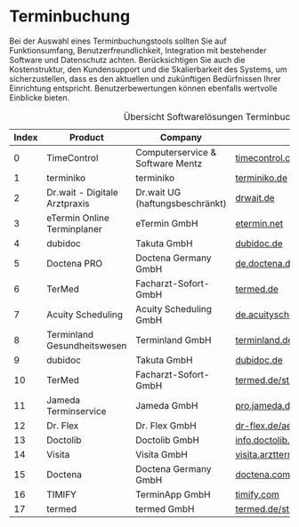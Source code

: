 # Terminbuchung

Bei der Auswahl eines Terminbuchungstools sollten Sie auf Funktionsumfang, Benutzerfreundlichkeit, Integration mit bestehender Software und Datenschutz achten. Berücksichtigen Sie auch die Kostenstruktur, den Kundensupport und die Skalierbarkeit des Systems, um sicherzustellen, dass es den aktuellen und zukünftigen Bedürfnissen Ihrer Einrichtung entspricht. Benutzerbewertungen können ebenfalls wertvolle Einblicke bieten.

| Index | Product | Company | URL |
|---|---|---|---| 
| 0 | TimeControl | Computerservice & Software Mentz | [timecontrol.co](https://timecontrol.co) |
| 1 | terminiko | terminiko | [terminiko.de](http://www.terminiko.de) |
| 2 | Dr.wait - Digitale Arztpraxis | Dr.wait UG (haftungsbeschränkt) | [drwait.de](https://www.drwait.de/) |
| 3 | eTermin Online Terminplaner | eTermin GmbH | [etermin.net](https://www.etermin.net) |
| 4 | dubidoc | Takuta GmbH | [dubidoc.de](http://www.dubidoc.de) |
| 5 | Doctena PRO | Doctena Germany GmbH | [de.doctena.de](https://de.doctena.de/) |
| 6 | TerMed | Facharzt-Sofort-GmbH | [termed.de](http://www.termed.de) |
| 7 | Acuity Scheduling | Acuity Scheduling GmbH | [de.acuityscheduling.com](https://de.acuityscheduling.com/) |
| 8 | Terminland Gesundheitswesen | Terminland GmbH | [terminland.de/branchen/gesundheitswesen/](https://www.terminland.de/branchen/gesundheitswesen/) |
| 9 | dubidoc | Takuta GmbH | [dubidoc.de](https://www.dubidoc.de/) |
| 10 | TerMed | Facharzt-Sofort-GmbH | [termed.de/start](https://www.termed.de/start) |
| 11 | Jameda Terminservice | Jameda GmbH | [pro.jameda.de](https://pro.jameda.de/) |
| 12 | Dr. Flex | Dr. Flex GmbH | [dr-flex.de/aerzte](https://dr-flex.de/aerzte) |
| 13 | Doctolib | Doctolib GmbH | [info.doctolib.de](https://info.doctolib.de/) |
| 14 | Visita | Visita GmbH | [visita.arzttermine.de](https://visita.arzttermine.de/) |
| 15 | Doctena | Doctena Germany GmbH | [doctena.com/de/](https://www.doctena.com/de/) |
| 16 | TIMIFY | TerminApp GmbH | [timify.com](https://www.timify.com/) |
| 17 | termed | termed GmbH | [termed.de/start](https://www.termed.de/start) |

: Übersicht Softwarelösungen Terminbuchung
